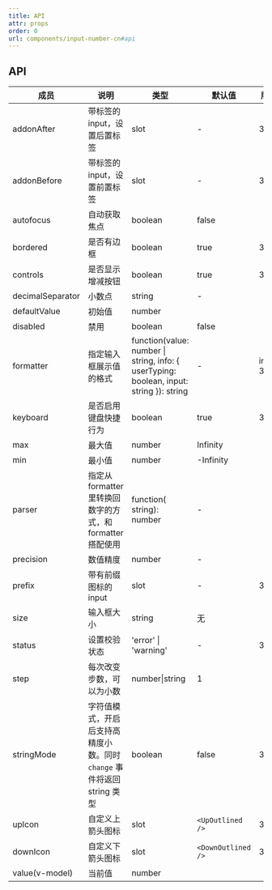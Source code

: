 ```yaml
---
title: API
attr: props
order: 0
url: components/input-number-cn#api
---
```



## API

| 成员 | 说明 | 类型 | 默认值 | 版本 |
| --- | --- | --- | --- | --- |
| addonAfter | 带标签的 input，设置后置标签 | slot | - | 3.0 |
| addonBefore | 带标签的 input，设置前置标签 | slot | - | 3.0 |
| autofocus | 自动获取焦点 | boolean | false |  |
| bordered | 是否有边框 | boolean | true | 3.0 |
| controls | 是否显示增减按钮 | boolean | true | 3.0 |
| decimalSeparator | 小数点 | string | - |  |
| defaultValue | 初始值 | number |  |  |
| disabled | 禁用 | boolean | false |  |
| formatter | 指定输入框展示值的格式 | function(value: number \| string, info: { userTyping: boolean, input: string }): string | - | info: 3.0 |
| keyboard | 是否启用键盘快捷行为 | boolean | true | 3.0 |
| max | 最大值 | number | Infinity |  |
| min | 最小值 | number | -Infinity |  |
| parser | 指定从 formatter 里转换回数字的方式，和 formatter 搭配使用 | function( string): number | - |  |
| precision | 数值精度 | number | - |  |
| prefix | 带有前缀图标的 input | slot | - | 3.0 |
| size | 输入框大小 | string | 无 |  |
| status | 设置校验状态 | 'error' \| 'warning' | - | 3.3.0 |
| step | 每次改变步数，可以为小数 | number\|string | 1 |  |
| stringMode | 字符值模式，开启后支持高精度小数。同时 `change` 事件将返回 string 类型 | boolean | false | 3.0 |
| upIcon | 自定义上箭头图标 | slot | `<UpOutlined />` | 3.3.0 |
| downIcon | 自定义下箭头图标 | slot | `<DownOutlined />` | 3.3.0 |
| value(v-model) | 当前值 | number |  |  |
